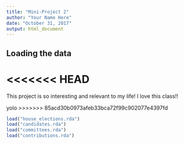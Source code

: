 ```yaml
---
title: "Mini-Project 2"
author: "Your Name Here"
date: "October 31, 2017"
output: html_document
---
```



## Loading the data

<<<<<<< HEAD
=======
This project is so interesting and relevant to my life! I love this class!!

yolo
>>>>>>> 85acd30b0973afeb33bca72f99c902077e4397fd

```r
load("house_elections.rda")
load("candidates.rda")
load("committees.rda")
load("contributions.rda")
```
